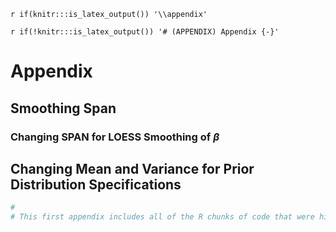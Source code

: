 `r if(knitr:::is_latex_output()) '\\appendix'`

`r if(!knitr:::is_latex_output()) '# (APPENDIX) Appendix {-}'` 


# Appendix

## Smoothing Span

### Changing SPAN for LOESS Smoothing of $\beta$

## Changing Mean and Variance for Prior Distribution Specifications 



<!--
If you feel it necessary to include an appendix, it goes here.
-->


```r
# 
# This first appendix includes all of the R chunks of code that were hidden throughout the document (using the `include = FALSE` chunk tag) to help with readibility and/or setup.


```

```r
```

